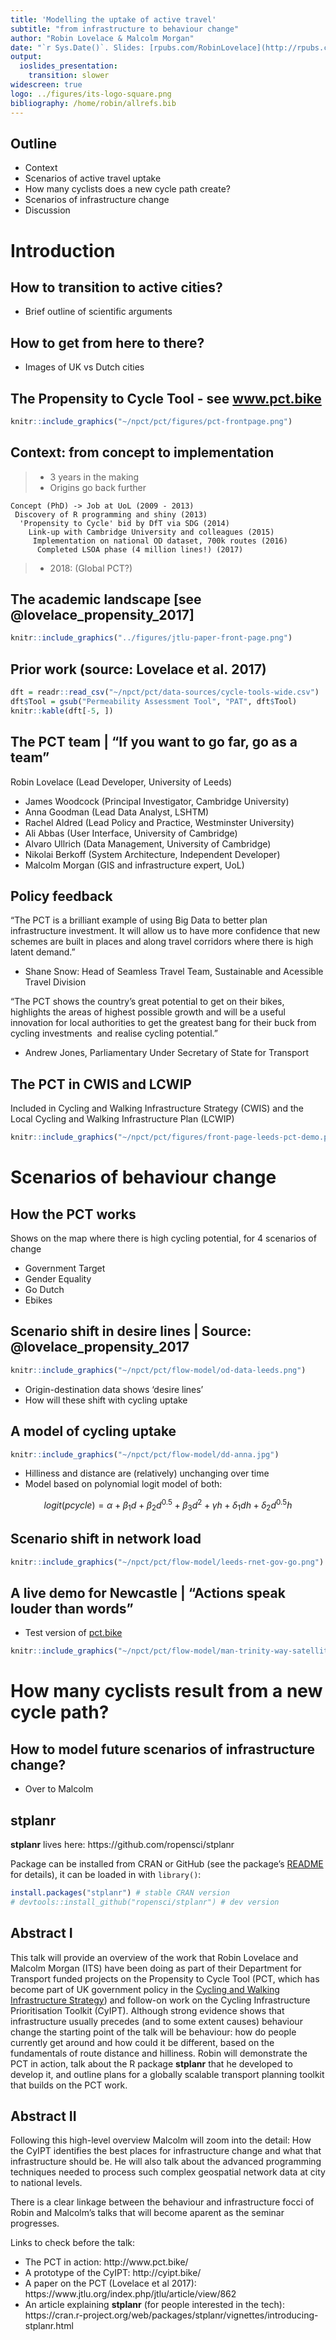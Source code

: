 ```yaml
---
title: 'Modelling the uptake of active travel'
subtitle: "from infrastructure to behaviour change"
author: "Robin Lovelace & Malcolm Morgan"
date: "`r Sys.Date()`. Slides: [rpubs.com/RobinLovelace](http://rpubs.com/RobinLovelace/258956)."
output:
  ioslides_presentation:
    transition: slower
widescreen: true
logo: ../figures/its-logo-square.png
bibliography: /home/robin/allrefs.bib
---
```


<!-- Plan: 15 minute presentation building on pct work and mlCars stuff -->

## Outline

- Context 
- Scenarios of active travel uptake 
- How many cyclists does a new cycle path create?
- Scenarios of infrastructure change 
- Discussion

# Introduction

## How to transition to active cities?

- Brief outline of scientific arguments

## How to get from here to there?

- Images of UK vs Dutch cities

## The Propensity to Cycle Tool - see [w](http://npct0.vs.mythic-beasts.com/shiny_interface/?r=west-yorkshire)[ww.pct.bike](www.pct.bike)

```r
knitr::include_graphics("~/npct/pct/figures/pct-frontpage.png")
```

## Context: from concept to implementation

<!-- Not a rabbit out of a hat! -->
> - 3 years in the making
> - Origins go back further

```
Concept (PhD) -> Job at UoL (2009 - 2013)
 Discovery of R programming and shiny (2013)
  'Propensity to Cycle' bid by DfT via SDG (2014)
    Link-up with Cambridge University and colleagues (2015)
     Implementation on national OD dataset, 700k routes (2016)
      Completed LSOA phase (4 million lines!) (2017)
```

 > - 2018: (Global PCT?) 
 
## The academic landscape [see @lovelace_propensity_2017]


```r
knitr::include_graphics("../figures/jtlu-paper-front-page.png")
```

 
## Prior work (source: Lovelace et al. 2017)

```r
dft = readr::read_csv("~/npct/pct/data-sources/cycle-tools-wide.csv")
dft$Tool = gsub("Permeability Assessment Tool", "PAT", dft$Tool)
knitr::kable(dft[-5, ])
```

## The PCT team | "If you want to go far, go as a team"

Robin Lovelace (Lead Developer, University of Leeds)

- James Woodcock (Principal Investigator, Cambridge University)
- Anna Goodman (Lead Data Analyst, LSHTM)
- Rachel Aldred (Lead Policy and Practice, Westminster University)
- Ali Abbas (User Interface, University of Cambridge)
- Alvaro Ullrich (Data Management, University of Cambridge)
- Nikolai Berkoff (System Architecture, Independent Developer)
- Malcolm Morgan (GIS and infrastructure expert, UoL)
 
## Policy feedback

"The PCT is a brilliant example of using Big Data to better plan infrastructure investment. It will allow us to have more confidence that new schemes are built in places and along travel corridors where there is high latent demand."

- Shane Snow: Head of Seamless Travel Team, Sustainable and Acessible Travel Division

"The PCT shows the country’s great potential to get on their bikes, highlights the areas of highest possible growth and will be a useful innovation for local authorities to get the greatest bang for their buck from cycling investments  and realise cycling potential."

- Andrew Jones, Parliamentary Under Secretary of State for Transport

## The PCT in CWIS and LCWIP

Included in Cycling and Walking Infrastructure Strategy (CWIS) and the Local Cycling and Walking Infrastructure Plan (LCWIP)

```r
knitr::include_graphics("~/npct/pct/figures/front-page-leeds-pct-demo.png")
```

# Scenarios of behaviour change

## How the PCT works

Shows on the map where there is high cycling potential,
for 4 scenarios of change

- Government Target
- Gender Equality
- Go Dutch
- Ebikes

## Scenario shift in desire lines | Source: @lovelace_propensity_2017

```r
knitr::include_graphics("~/npct/pct/flow-model/od-data-leeds.png")
```

- Origin-destination data shows 'desire lines'
- How will these shift with cycling uptake


## A model of cycling uptake

```r
knitr::include_graphics("~/npct/pct/flow-model/dd-anna.jpg")
```

- Hilliness and distance are (relatively) unchanging over time
- Model based on polynomial logit model of both:

$$
logit(pcycle) = \alpha + \beta_1 d + \beta_2 d^{0.5} + \beta_3 d^2 + \gamma h + \delta_1 d h + \delta_2 d^{0.5} h
$$


## Scenario shift in network load

```r
knitr::include_graphics("~/npct/pct/flow-model/leeds-rnet-gov-go.png")
```

## A live demo for Newcastle | "Actions speak louder than words"

- Test version of [p](http://npct0.vs.mythic-beasts.com/m/?r=west-yorkshire)[ct.bike](http://pct.bike/)

```r
knitr::include_graphics("~/npct/pct/flow-model/man-trinity-way-satellite.png")
```

# How many cyclists result from a new cycle path?



## How to model future scenarios of infrastructure change?

- Over to Malcolm

## stplanr

**stplanr** lives here: https://github.com/ropensci/stplanr

Package can be installed from CRAN or GitHub (see the package's
[README](https://github.com/Robinlovelace/stplanr) for details),
it can be loaded in with `library()`:

```r
install.packages("stplanr") # stable CRAN version
# devtools::install_github("ropensci/stplanr") # dev version
```


## Abstract I

This talk will provide an overview of the work that Robin Lovelace and Malcolm Morgan (ITS) have been doing as part of their Department for Transport funded projects on the Propensity to Cycle Tool (PCT, which has become part of UK government policy in the [Cycling and Walking Infrastructure Strategy](https://www.gov.uk/government/publications/cycling-and-walking-investment-strategy)) and follow-on work on the Cycling Infrastructure Prioritisation Toolkit (CyIPT).
Although strong evidence shows that infrastructure usually precedes (and to some extent causes) behaviour change the starting point of the talk will be behaviour: how do people currently get around and how could it be different, based on the fundamentals of route distance and hilliness.
Robin will demonstrate the PCT in action, talk about the R package **stplanr** that he developed to develop it, and outline plans for a globally scalable transport planning toolkit that builds on the PCT work.

## Abstract II

Following this high-level overview Malcolm will zoom into the detail: How the CyIPT identifies the best places for infrastructure change and what that infrastructure should be. He will also talk about the advanced programming techniques needed to process such complex geospatial network data at city to national levels. 

There is a clear linkage between the behaviour and infrastructure focci of Robin and Malcolm's talks that will become aparent as the seminar progresses.

Links to check before the talk:

- The PCT in action: http://www.pct.bike/
- A prototype of the CyIPT: http://cyipt.bike/
- A paper on the PCT (Lovelace et al 2017): https://www.jtlu.org/index.php/jtlu/article/view/862
- An article explaining **stplanr** (for people interested in the tech): https://cran.r-project.org/web/packages/stplanr/vignettes/introducing-stplanr.html

